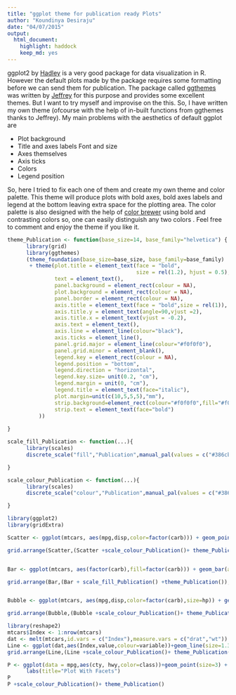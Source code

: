 ```yaml
---
title: "ggplot theme for publication ready Plots"
author: "Koundinya Desiraju"
date: "04/07/2015"
output:
  html_document:
    highlight: haddock
    keep_md: yes
---
```


ggplot2 by [Hadley](https://github.com/hadley) is a very good package for data visualization in R. However the default plots made by the package requires some formatting before we can send them for publication. The package called [ggthemes](https://github.com/jrnold/ggthemes) was written by [Jeffrey](https://github.com/jrnold) for this purpose and provides some excellent themes. But I want to try myself and improvise on the this. So, I have written my own theme (ofcourse with the help of in-built functions from ggthemes thanks to Jeffrey). My main problems with the aesthetics of default ggplot are

* Plot background
* Title and axes labels Font and size
* Axes themselves
* Axis ticks
* Colors
* Legend position

So, here I tried to fix each one of them and create my own theme and color palette. This theme will produce plots with bold axes, bold axes labels and legend at the bottom leaving extra space for the plotting area. The color palette is also designed with the help of [color brewer](http://colorbrewer2.org/) using bold and contrasting colors so, one can easily distinguish any two colors . Feel free to comment and enjoy the theme if you like it.

```r


theme_Publication <- function(base_size=14, base_family="helvetica") {
      library(grid)
      library(ggthemes)
      (theme_foundation(base_size=base_size, base_family=base_family)
       + theme(plot.title = element_text(face = "bold",
                                         size = rel(1.2), hjust = 0.5),
               text = element_text(),
               panel.background = element_rect(colour = NA),
               plot.background = element_rect(colour = NA),
               panel.border = element_rect(colour = NA),
               axis.title = element_text(face = "bold",size = rel(1)),
               axis.title.y = element_text(angle=90,vjust =2),
               axis.title.x = element_text(vjust = -0.2),
               axis.text = element_text(), 
               axis.line = element_line(colour="black"),
               axis.ticks = element_line(),
               panel.grid.major = element_line(colour="#f0f0f0"),
               panel.grid.minor = element_blank(),
               legend.key = element_rect(colour = NA),
               legend.position = "bottom",
               legend.direction = "horizontal",
               legend.key.size= unit(0.2, "cm"),
               legend.margin = unit(0, "cm"),
               legend.title = element_text(face="italic"),
               plot.margin=unit(c(10,5,5,5),"mm"),
               strip.background=element_rect(colour="#f0f0f0",fill="#f0f0f0"),
               strip.text = element_text(face="bold")
          ))
      
}

scale_fill_Publication <- function(...){
      library(scales)
      discrete_scale("fill","Publication",manual_pal(values = c("#386cb0","#fdb462","#7fc97f","#ef3b2c","#662506","#a6cee3","#fb9a99","#984ea3","#ffff33")), ...)

}

scale_colour_Publication <- function(...){
      library(scales)
      discrete_scale("colour","Publication",manual_pal(values = c("#386cb0","#fdb462","#7fc97f","#ef3b2c","#662506","#a6cee3","#fb9a99","#984ea3","#ffff33")), ...)

}

```



```r
library(ggplot2)
library(gridExtra)

Scatter <- ggplot(mtcars, aes(mpg,disp,color=factor(carb))) + geom_point(size=3) + labs(title="Scatter Plot")

grid.arrange(Scatter,(Scatter +scale_colour_Publication()+ theme_Publication()),nrow=1)


Bar <- ggplot(mtcars, aes(factor(carb),fill=factor(carb))) + geom_bar(alpha=0.7) + labs(title="Bar Plot")

grid.arrange(Bar,(Bar + scale_fill_Publication() +theme_Publication()),nrow=1)


Bubble <- ggplot(mtcars, aes(mpg,disp,color=factor(carb),size=hp)) + geom_point(alpha=0.7) + labs(title="Bubble Plot") + scale_size_continuous(range = c(3,10))

grid.arrange(Bubble,(Bubble +scale_colour_Publication()+ theme_Publication()),nrow=1)

library(reshape2)
mtcars$Index <- 1:nrow(mtcars)
dat <- melt(mtcars,id.vars = c("Index"),measure.vars = c("drat","wt"))
Line <- ggplot(dat,aes(Index,value,colour=variable))+geom_line(size=1.3) + labs(title="Line Plot") 
grid.arrange(Line,(Line +scale_colour_Publication()+ theme_Publication()),nrow=1)

```

```r

P <- ggplot(data = mpg,aes(cty, hwy,color=class))+geom_point(size=3) + facet_wrap(~ manufacturer,scales="free")+
      labs(title="Plot With Facets")
P
P +scale_colour_Publication()+ theme_Publication()

```

